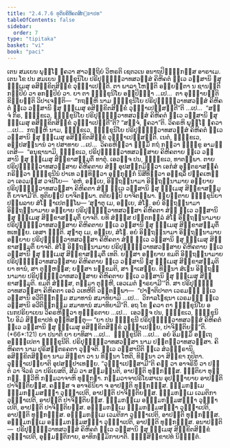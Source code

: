 ```yaml
---
title: "2.4.7.6 ທຸຕິຍຄິຫິຄຕສິກ຺ຂາປທ"
tableOfContents: false
sidebar:
  order: 7
type: "tipitaka"
basket: "vi"
book: "paci"
---
```



<DynamicBreadcrumb />

<Division number="1095" book="paci">

<Paragraph number="3240" book="paci">
ເຕນ ສມເຍນ ພຸທ຺ໂຘ ຠຄວາ ສາວຕ຺ຖິຍໍ ວິຫຣຕິ ເຊຕວເນ ອນາຖປິຓ຺ຑິກສ຺ສ ອາຣາເມ. ເຕນ ໂຂ ປນ ສມເຍນ ຠິກ຺ຂຸນິໂຍ ປຣິປຸຓ຺ຓທ຺ວາທສວສ຺ສໍ ຄິຫິຄຕໍ ທ຺ເວ ວສ຺ສານິ ຉສຸ ຘມ຺ເມສຸ ອສິກ຺ຂິຕສິກ຺ຂໍ ວຸຏ຺ຐາເປນ຺ຕິ. ຕາ ພາລາ ໂຫນ຺ຕິ ອພ຺ຍຕ຺ຕາ ນ ຊານນ຺ຕິ ກປ຺ປິຍໍ ວາ ອກປ຺ປິຍໍ ວາ.
</Paragraph>

<Paragraph number="3241" book="paci">
ຍາ ຕາ ຠິກ຺ຂຸນິໂຍ ອປ຺ປິຈ຺ຉາ …ເປ…  ຕາ ອຸຊ຺ຌາຍນ຺ຕິ ຂິຍ຺ຍນ຺ຕິ ວິປາເຈນ຺ຕິ—  “ກຖຎ຺ຫິ ນາມ ຠິກ຺ຂຸນິໂຍ ປຣິປຸຓ຺ຓທ຺ວາທສວສ຺ສໍ ຄິຫິຄຕໍ ທ຺ເວ ວສ຺ສານິ ຉສຸ ຘມ຺ເມສຸ ອສິກ຺ຂິຕສິກ຺ຂໍ ວຸຏ຺ຐາເປສ຺ສນ຺ຕີ”ຕິ …ເປ…  “ສຈ຺ຈໍ ກິຣ, ຠິກ຺ຂເວ, ຠິກ຺ຂຸນິໂຍ ປຣິປຸຓ຺ຓທ຺ວາທສວສ຺ສໍ ຄິຫິຄຕໍ ທ຺ເວ ວສ຺ສານິ ຉສຸ ຘມ຺ເມສຸ ອສິກ຺ຂິຕສິກ຺ຂໍ ວຸຏ຺ຐາເປນ຺ຕີ”ຕິ? “ສຈ຺ຈໍ, ຠຄວາ”ຕິ. ວິຄຣຫິ ພຸທ຺ໂຘ ຠຄວາ …ເປ…  ກຖຎ຺ຫິ ນາມ, ຠິກ຺ຂເວ, ຠິກ຺ຂຸນິໂຍ ປຣິປຸຓ຺ຓທ຺ວາທສວສ຺ສໍ ຄິຫິຄຕໍ ທ຺ເວ ວສ຺ສານິ ຉສຸ ຘມ຺ເມສຸ ອສິກ຺ຂິຕສິກ຺ຂໍ ວຸຏ຺ຐາເປສ຺ສນ຺ຕິ. ເນຕໍ, ຠິກ຺ຂເວ, ອປ຺ປສນ຺ນານໍ ວາ ປສາທາຍ …ເປ…  ວິຄຣຫິຕ຺ວາ ຘມ຺ມິໍ ກຖໍ ກຕ຺ວາ ຠິກ຺ຂູ ອາມນ຺ເຕສິ—  “ອນຸຊານາມິ, ຠິກ຺ຂເວ, ປຣິປຸຓ຺ຓທ຺ວາທສວສ຺ສາຍ ຄິຫິຄຕາຍ ທ຺ເວ ວສ຺ສານິ ຉສຸ ຘມ຺ເມສຸ ສິກ຺ຂາສມ຺ມຸຕິໍ ທາຕຸໍ. ເອວຎ຺ຈ ປນ, ຠິກ຺ຂເວ, ທາຕພ຺ພາ. ຕາຍ ປຣິປຸຓ຺ຓທ຺ວາທສວສ຺ສາຍ ຄິຫິຄຕາຍ ສໍຆໍ ອຸປສງ຺ກມິຕ຺ວາ ເອກໍສໍ ອຸຕ຺ຕຣາສງ຺ຄໍ ກຣິຕ຺ວາ ຠິກ຺ຂຸນີນໍ ປາເທ ວນ຺ທິຕ຺ວາ ອຸກ຺ກຸຏິກໍ ນິສີທິຕ຺ວາ ອຎ຺ຊລິໍ ປຄ຺ຄເຫຕ຺ວາ ເອວມສ຺ສ ວຈນີໂຍ—  ‘ອຫໍ, ອຍ຺ເຍ, ອິຕ຺ຖນ຺ນາມາ ອິຕ຺ຖນ຺ນາມາຍ ອຍ຺ຍາຍ ປຣິປຸຓ຺ຓທ຺ວາທສວສ຺ສາ ຄິຫິຄຕາ ສໍຆໍ ທ຺ເວ ວສ຺ສານິ ຉສຸ ຘມ຺ເມສຸ ສິກ຺ຂາສມ຺ມຸຕິໍ ຍາຈາມີ’ຕິ. ທຸຕິຍມ຺ປິ ຍາຈິຕພ຺ພາ. ຕຕິຍມ຺ປິ ຍາຈິຕພ຺ພາ. ພ຺ຍຕ຺ຕາຍ ຠິກ຺ຂຸນິຍາ ປຏິພລາຍ ສໍໂຆ ຎາເປຕພ຺ໂພ—
</Paragraph>

</Division>
<Division number="1096" book="paci">

<Paragraph number="3242" book="paci">
‘ສຸຓາຕຸ ເມ, ອຍ຺ເຍ, ສໍໂຆ. ອຍໍ ອິຕ຺ຖນ຺ນາມາ ອິຕ຺ຖນ຺ນາມາຍ ອຍ຺ຍາຍ ປຣິປຸຓ຺ຓທ຺ວາທສວສ຺ສາ ຄິຫິຄຕາ ສໍຆໍ ທ຺ເວ ວສ຺ສານິ ຉສຸ ຘມ຺ເມສຸ ສິກ຺ຂາສມ຺ມຸຕິໍ ຍາຈຕິ. ຍທິ ສໍຆສ຺ສ ປຕ຺ຕກລ຺ລໍ ສໍໂຆ ອິຕ຺ຖນ຺ນາມາຍ ປຣິປຸຓ຺ຓທ຺ວາທສວສ຺ສາຍ ຄິຫິຄຕາຍ ທ຺ເວ ວສ຺ສານິ ຉສຸ ຘມ຺ເມສຸ ສິກ຺ຂາສມ຺ມຸຕິໍ ທເທຍ຺ຍ. ເອສາ ຎຕ຺ຕິ.
</Paragraph>

<Paragraph number="3243" book="paci">
ສຸຓາຕຸ ເມ, ອຍ຺ເຍ, ສໍໂຆ. ອຍໍ ອິຕ຺ຖນ຺ນາມາ ອິຕ຺ຖນ຺ນາມາຍ ອຍ຺ຍາຍ ປຣິປຸຓ຺ຓທ຺ວາທສວສ຺ສາ ຄິຫິຄຕາ ສໍຆໍ ທ຺ເວ ວສ຺ສານິ ຉສຸ ຘມ຺ເມສຸ ສິກ຺ຂາສມ຺ມຸຕິໍ ຍາຈຕິ. ສໍໂຆ ອິຕ຺ຖນ຺ນາມາຍ ປຣິປຸຓ຺ຓທ຺ວາທສວສ຺ສາຍ ຄິຫິຄຕາຍ ທ຺ເວ ວສ຺ສານິ ຉສຸ ຘມ຺ເມສຸ ສິກ຺ຂາສມ຺ມຸຕິໍ ເທຕິ. ຍສ຺ສາ ອຍ຺ຍາຍ ຂມຕິ ອິຕ຺ຖນ຺ນາມາຍ ປຣິປຸຓ຺ຓທ຺ວາທສວສ຺ສາຍ ຄິຫິຄຕາຍ ທ຺ເວ ວສ຺ສານິ ຉສຸ ຘມ຺ເມສຸ ສິກ຺ຂາສມ຺ມຸຕິຍາ ທານໍ, ສາ ຕຸຓ຺ຫສ຺ສ; ຍສ຺ສາ ນກ຺ຂມຕິ, ສາ ຠາເສຍ຺ຍ.
</Paragraph>

<Paragraph number="3244" book="paci">
ທິນ຺ນາ ສໍເຆນ ອິຕ຺ຖນ຺ນາມາຍ ປຣິປຸຓ຺ຓທ຺ວາທສວສ຺ສາຍ ຄິຫິຄຕາຍ ທ຺ເວ ວສ຺ສານິ ຉສຸ ຘມ຺ເມສຸ ສິກ຺ຂາສມ຺ມຸຕິ. ຂມຕິ ສໍຆສ຺ສ, ຕສ຺ມາ ຕຸຓ຺ຫີ, ເອວເມຕໍ ຘາຣຍາມີ’”ຕິ.
</Paragraph>

<Paragraph number="3245" book="paci">
ສາ ປຣິປຸຓ຺ຓທ຺ວາທສວສ຺ສາ ຄິຫິຄຕາ ເອວໍ ວເທຫີຕິ ວຕ຺ຕພ຺ພາ—  “ປາຓາຕິປາຕາ ເວຣມຓິໍ ທ຺ເວ ວສ຺ສານິ ອວີຕິກ຺ກມ຺ມ ສມາທານໍ ສມາທິຍາມິ …ເປ…  ວິກາລໂຠຊນາ ເວຣມຓິໍ ທ຺ເວ ວສ຺ສານິ ອວີຕິກ຺ກມ຺ມ ສມາທານໍ ສມາທິຍາມີ”ຕິ.
</Paragraph>

<Paragraph number="3246" book="paci">
ອຖ ໂຂ ຠຄວາ ຕາ ຠິກ຺ຂຸນິໂຍ ອເນກປຣິຍາເຍນ ວິຄຣຫິຕ຺ວາ ທຸພ຺ຠຣຕາຍ …ເປ…  ເອວຎ຺ຈ ປນ, ຠິກ຺ຂເວ, ຠິກ຺ຂຸນິໂຍ ອິມໍ ສິກ຺ຂາປທໍ ອຸທ຺ທິສນ຺ຕຸ—
</Paragraph>

</Division>
<Division number="1097" book="paci">

<Paragraph number="3247" book="paci">
<Emphasis>“ຍາ ປນ ຠິກ຺ຂຸນີ ປຣິປຸຓ຺ຓທ຺ວາທສວສ຺ສໍ ຄິຫິຄຕໍ ທ຺ເວ ວສ຺ສານິ ຉສຸ ຘມ຺ເມສຸ ອສິກ຺ຂິຕສິກ຺ຂໍ ວຸຏ຺ຐາເປຍ຺ຍ, ປາຈິຕ຺ຕິຍນ຺”</Emphasis>ຕິ. (*66*:<Emphasis>121</Emphasis>)
</Paragraph>

</Division>
<Division number="1098" book="paci">

<Paragraph number="3248" book="paci">
<Emphasis>ຍາ ປນາ</Emphasis>ຕິ ຍາ ຍາທິສາ …ເປ…  <Emphasis>ຠິກ຺ຂຸນີ</Emphasis>ຕິ …ເປ…  ອຍໍ ອິມສ຺ມິໍ ອຕ຺ເຖ ອຘິປ຺ເປຕາ ຠິກ຺ຂຸນີຕິ.
</Paragraph>

<Paragraph number="3249" book="paci">
<Emphasis>ປຣິປຸຓ຺ຓທ຺ວາທສວສ຺ສາ</Emphasis> ນາມ ປຕ຺ຕທ຺ວາທສວສ຺ສາ. <Emphasis>ຄິຫິຄຕາ</Emphasis> ນາມ ປຸຣິສນ຺ຕຣຄຕາ ວຸຈ຺ຈຕິ. <Emphasis>ທ຺ເວ ວສ຺ສານີ</Emphasis>ຕິ ທ຺ເວ ສໍວຈ຺ຉຣານິ. <Emphasis>ອສິກ຺ຂິຕສິກ຺ຂາ</Emphasis> ນາມ ສິກ຺ຂາ ວາ ນ ທິນ຺ນາ ໂຫຕິ, ທິນ຺ນາ ວາ ສິກ຺ຂາ ກຸປິຕາ. <Emphasis>ວຸຏ຺ຐາເປຍ຺ຍາ</Emphasis>ຕິ ອຸປສມ຺ປາເທຍ຺ຍ.
</Paragraph>

<Paragraph number="3250" book="paci">
“ວຸຏ຺ຐາເປສ຺ສາມີ”ຕິ ຄຓໍ ວາ ອາຈຣິນິໍ ວາ ປຕ຺ຕໍ ວາ ຈີວຣໍ ວາ ປຣິເຍສຕິ, ສີມໍ ວາ ສມ຺ມນ຺ນຕິ, ອາປຕ຺ຕິ ທຸກ຺ກຏສ຺ສ. ຎຕ຺ຕິຍາ ທຸກ຺ກຏໍ. ທ຺ວີຫິ ກມ຺ມວາຈາຫິ ທຸກ຺ກຏາ. ກມ຺ມວາຈາປຣິໂຍສາເນ ອຸປຊ຺ຌາຍາຍ ອາປຕ຺ຕິ ປາຈິຕ຺ຕິຍສ຺ສ. ຄຓສ຺ສ ຈ ອາຈຣິນິຍາ ຈ ອາປຕ຺ຕິ ທຸກ຺ກຏສ຺ສ.
</Paragraph>

</Division>
<Division number="1099" book="paci">

<Paragraph number="3251" book="paci">
ຘມ຺ມກມ຺ເມ ຘມ຺ມກມ຺ມສຎ຺ຎາ ວຸຏ຺ຐາເປຕິ, ອາປຕ຺ຕິ ປາຈິຕ຺ຕິຍສ຺ສ. ຘມ຺ມກມ຺ເມ ເວມຕິກາ ວຸຏ຺ຐາເປຕິ, ອາປຕ຺ຕິ ປາຈິຕ຺ຕິຍສ຺ສ. ຘມ຺ມກມ຺ເມ ອຘມ຺ມກມ຺ມສຎ຺ຎາ ວຸຏ຺ຐາເປຕິ, ອາປຕ຺ຕິ ປາຈິຕ຺ຕິຍສ຺ສ.
</Paragraph>

<Paragraph number="3252" book="paci">
ອຘມ຺ມກມ຺ເມ ຘມ຺ມກມ຺ມສຎ຺ຎາ ວຸຏ຺ຐາເປຕິ, ອາປຕ຺ຕິ ທຸກ຺ກຏສ຺ສ. ອຘມ຺ມກມ຺ເມ ເວມຕິກາ ວຸຏ຺ຐາເປຕິ, ອາປຕ຺ຕິ ທຸກ຺ກຏສ຺ສ. ອຘມ຺ມກມ຺ເມ ອຘມ຺ມກມ຺ມສຎ຺ຎາ ວຸຏ຺ຐາເປຕິ, ອາປຕ຺ຕິ ທຸກ຺ກຏສ຺ສ.
</Paragraph>

</Division>
<Division number="1100" book="paci">

<Paragraph number="3253" book="paci">
ອນາປຕ຺ຕິ—  ປຣິປຸຓ຺ຓທ຺ວາທສວສ຺ສໍ ຄິຫິຄຕໍ ທ຺ເວ ວສ຺ສານິ ຉສຸ ຘມ຺ເມສຸ ສິກ຺ຂິຕສິກ຺ຂໍ ວຸຏ຺ຐາເປຕິ, ອຸມ຺ມຕ຺ຕິກາຍ, ອາທິກມ຺ມິກາຍາຕິ.

</Paragraph>
</Division>

<Paragraph number="3254" type="center" book="paci">
ຉຏ຺ຐສິກ຺ຂາປທໍ ນິຏ຺ຐິຕໍ.
</Paragraph>